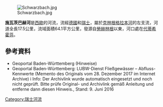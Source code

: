 {{Citecheck|time=2021-01-15T12:50:51+00:00}}
{{Coord|47.61273|N|8.34161|E|display=title}}
[[Image:Schwarzbach.jpg|right]]

'''施瓦茨巴赫河'''是[[西歐|西歐]]的河流，流經[[德國|德國]]和[[瑞士|瑞士]]，屬於[[克林根格拉本河_(高萊茵支流)|克林根格拉本河]]的左支流，河道全長17.5公里，流域面積64.1平方公里，發源自[[勞赫林根|勞赫林根]]以東，河口處在[[代蒂希霍芬|代蒂希霍芬]]。

==參考資料==
* Geoportal Baden-Württemberg (Hinweise)
* Geoportal Baden-Württemberg: LUBW-Dienst Fließgewässer – Abfluss-Kennwerte (Memento des Originals vom 28. Dezember 2017 im Internet Archive) i Info: Der Archivlink wurde automatisch eingesetzt und noch nicht geprüft. Bitte prüfe Original- und Archivlink gemäß Anleitung und entferne dann diesen Hinweis., Stand: 9. Juni 2016

{{Switzerland-geo-stub}}
[[Category:瑞士河流|Category:瑞士河流]]